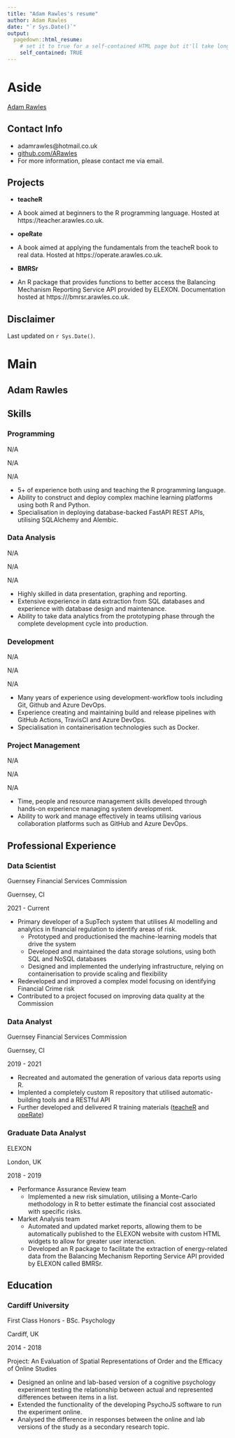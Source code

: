 ```yaml
---
title: "Adam Rawles's resume"
author: Adam Rawles
date: "`r Sys.Date()`"
output:
  pagedown::html_resume:
    # set it to true for a self-contained HTML page but it'll take longer to render
    self_contained: TRUE
---
```


Aside
================================================================================


[Adam Rawles](https://arawles.co.uk){width=80%}


Contact Info {#contact}
--------------------------------------------------------------------------------

- <i class="fa fa-envelope"></i> adamrawles@hotmail.co.uk
- <i class="fa fa-github"></i> [github.com/ARawles](https://github.com/ARawles)
- For more information, please contact me via email.


Projects {#projects}
--------------------------------------------------------------------------------

- __teacheR__

- A book aimed at beginners to the R programming language. Hosted at https://teacher.arawles.co.uk.

- __opeRate__

- A book aimed at applying the fundamentals from the teacheR book to real data. Hosted at https://operate.arawles.co.uk.

- __BMRSr__

- An R package that provides functions to better access the Balancing Mechanism Reporting Service API provided by ELEXON. Documentation hosted at https:///bmrsr.arawles.co.uk.


Disclaimer {#disclaimer}
--------------------------------------------------------------------------------



Last updated on `r Sys.Date()`.


Main
================================================================================

Adam Rawles {#title}
--------------------------------------------------------------------------------

Skills {data-icon=project-diagram}
--------------------------------------------------------------------------------

### Programming

N/A

N/A

N/A

- 5+ of experience both using and teaching the R programming language.   
- Ability to construct and deploy complex machine learning platforms using both R and Python.   
- Specialisation in deploying database-backed FastAPI REST APIs, utilising SQLAlchemy and Alembic.


### Data Analysis

N/A

N/A

N/A

- Highly skilled in data presentation, graphing and reporting.   
- Extensive experience in data extraction from SQL databases and experience with database design and maintenance.   
- Ability to take data analytics from the prototyping phase through the complete development cycle into production.



### Development

N/A

N/A

N/A

- Many years of experience using development-workflow tools including Git, Github and Azure DevOps.    
- Experience creating and maintaining build and release pipelines with GitHub Actions, TravisCI and Azure DevOps.    
- Specialisation in containerisation technologies such as Docker.

### Project Management

N/A

N/A

N/A

- Time, people and resource management skills developed through hands-on experience managing system development.    
- Ability to work and manage effectively in teams utilising various collaboration platforms such as GitHub and Azure DevOps.

Professional Experience {data-icon=suitcase}
--------------------------------------------------------------------------------

### Data Scientist

Guernsey Financial Services Commission

Guernsey, CI

2021 - Current

- Primary developer of a SupTech system that utilises AI modelling and analytics in financial regulation to identify areas of risk.
    + Prototyped and productionised the machine-learning models that drive the system
    + Developed and maintained the data storage solutions, using both SQL and NoSQL databases
    + Designed and implemented the underlying infrastructure, relying on containerisation to provide scaling and flexibility
- Redeveloped and improved a complex model focusing on identifying Financial Crime risk
- Contributed to a project focused on improving data quality at the Commission


### Data Analyst

Guernsey Financial Services Commission

Guernsey, CI

2019 - 2021

- Recreated and automated the generation of various data reports using R.
- Implented a completely custom R repository that utilised automatic-building tools and a RESTful API
- Further developed and delivered R training materials ([teacheR](https://teacher.arawles.co.uk) and [opeRate](https://operate.arawles.co.uk))

### Graduate Data Analyst

ELEXON

London, UK

2018 - 2019

- Performance Assurance Review team   
    + Implemented a new risk simulation, utilising a Monte-Carlo methodology in R to better estimate the financial cost associated with specific risks.
- Market Analysis team
    + Automated and updated market reports, allowing them to be automatically published to the ELEXON website with custom HTML widgets to allow for greater user interaction.
    + Developed an R package to facilitate the extraction of energy-related data from the Balancing Mechanism Reporting Service API provided by ELEXON called BMRSr.

Education {data-icon=graduation-cap}
--------------------------------------------------------------------------------

### Cardiff University

First Class Honors - BSc. Psychology

Cardiff, UK

2014 - 2018 

Project: An Evaluation of Spatial Representations of Order and the Efficacy of Online Studies

- Designed an online and lab-based version of a cognitive psychology experiment testing the relationship between actual and represented differences between items in a list.
- Extended the functionality of the developing PsychoJS software to run the experiment online.
- Analysed the difference in responses between the online and lab versions of the study as a secondary research topic.
